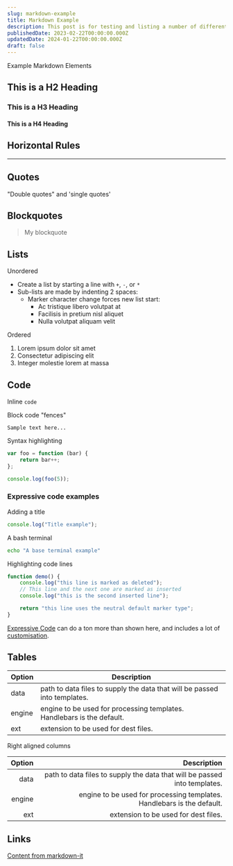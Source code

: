 ```yaml
---
slug: markdown-example
title: Markdown Example
description: This post is for testing and listing a number of different markdown elements
publishedDate: 2023-02-22T00:00:00.000Z
updatedDate: 2024-01-22T00:00:00.000Z
draft: false
---
```


Example Markdown Elements

## This is a H2 Heading

### This is a H3 Heading

#### This is a H4 Heading

## Horizontal Rules

---

## Quotes

"Double quotes" and 'single quotes'

## Blockquotes

> My blockquote

## Lists

Unordered

- Create a list by starting a line with `+`, `-`, or `*`
- Sub-lists are made by indenting 2 spaces:
  - Marker character change forces new list start:
    - Ac tristique libero volutpat at
    - Facilisis in pretium nisl aliquet
    - Nulla volutpat aliquam velit

Ordered

1. Lorem ipsum dolor sit amet
2. Consectetur adipiscing elit
3. Integer molestie lorem at massa

## Code

Inline `code`

Block code "fences"

```
Sample text here...
```

Syntax highlighting

```js
var foo = function (bar) {
	return bar++;
};

console.log(foo(5));
```

### Expressive code examples

Adding a title

```js title="my title"
console.log("Title example");
```

A bash terminal

```bash
echo "A base terminal example"
```

Highlighting code lines

```js title="line-markers.js" del={2} ins={3-4} {6}
function demo() {
	console.log("this line is marked as deleted");
	// This line and the next one are marked as inserted
	console.log("this is the second inserted line");

	return "this line uses the neutral default marker type";
}
```

[Expressive Code](https://expressive-code.com/) can do a ton more than shown here, and includes a lot of [customisation](https://expressive-code.com/reference/configuration/).

## Tables

| Option | Description                                                               |
| ------ | ------------------------------------------------------------------------- |
| data   | path to data files to supply the data that will be passed into templates. |
| engine | engine to be used for processing templates. Handlebars is the default.    |
| ext    | extension to be used for dest files.                                      |

Right aligned columns

| Option |                                                               Description |
| -----: | ------------------------------------------------------------------------: |
|   data | path to data files to supply the data that will be passed into templates. |
| engine |    engine to be used for processing templates. Handlebars is the default. |
|    ext |                                      extension to be used for dest files. |

## Links

[Content from markdown-it](https://markdown-it.github.io/)
